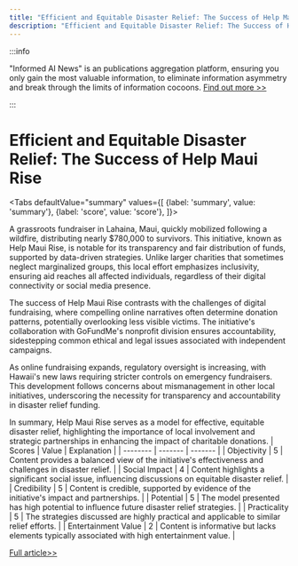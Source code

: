 ```yaml
---
title: "Efficient and Equitable Disaster Relief: The Success of Help Maui Rise"
description: "Efficient and Equitable Disaster Relief: The Success of Help Maui Rise"
---
```



:::info

"Informed AI News" is an publications aggregation platform, ensuring you only gain the most valuable information, to eliminate information asymmetry and break through the limits of information cocoons.  [Find out more >>](/)

:::

# Efficient and Equitable Disaster Relief: The Success of Help Maui Rise


<Tabs
	defaultValue="summary"
	values={[
	{label: 'summary', value: 'summary'},
	{label: 'score', value: 'score'},
]}>
<TabItem value="summary">


A grassroots fundraiser in Lahaina, Maui, quickly mobilized following a wildfire, distributing nearly $780,000 to survivors. This initiative, known as Help Maui Rise, is notable for its transparency and fair distribution of funds, supported by data-driven strategies. Unlike larger charities that sometimes neglect marginalized groups, this local effort emphasizes inclusivity, ensuring aid reaches all affected individuals, regardless of their digital connectivity or social media presence.

The success of Help Maui Rise contrasts with the challenges of digital fundraising, where compelling online narratives often determine donation patterns, potentially overlooking less visible victims. The initiative's collaboration with GoFundMe's nonprofit division ensures accountability, sidestepping common ethical and legal issues associated with independent campaigns.

As online fundraising expands, regulatory oversight is increasing, with Hawaii's new laws requiring stricter controls on emergency fundraisers. This development follows concerns about mismanagement in other local initiatives, underscoring the necessity for transparency and accountability in disaster relief funding.

In summary, Help Maui Rise serves as a model for effective, equitable disaster relief, highlighting the importance of local involvement and strategic partnerships in enhancing the impact of charitable donations.
</TabItem>
<TabItem value="score">
	| Scores     | Value   | Explanation |
	| -------- | ------- | ------- |
	| Objectivity  | 5    | Content provides a balanced view of the initiative's effectiveness and challenges in disaster relief.    |
	| Social Impact | 4     | Content highlights a significant social issue, influencing discussions on equitable disaster relief.    |
	| Credibility    | 5    | Content is credible, supported by evidence of the initiative's impact and partnerships.    |
	| Potential    | 5    | The model presented has high potential to influence future disaster relief strategies.    |
	| Practicality    | 5    | The strategies discussed are highly practical and applicable to similar relief efforts.    |
	| Entertainment Value    | 2    | Content is informative but lacks elements typically associated with high entertainment value.    |
</TabItem>
</Tabs>

[Full article>>](https://apnews.com/us-news/wildfires-financial-services-general-news-300dddeb71c64bc12ec5522875ecf8c2)
